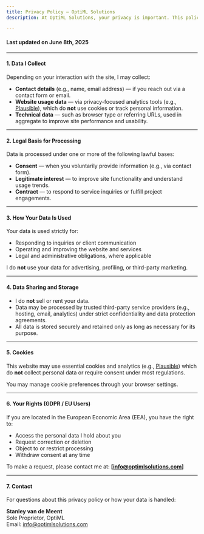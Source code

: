```yaml
---
title: Privacy Policy – OptiML Solutions
description: At OptiML Solutions, your privacy is important. This policy outlines how your personal data is collected, used, and protected when you interact with this website or my services. I operate as a sole proprietorship and act as the sole data controller for the purposes described below.

---
```


#### Last updated on June 8th, 2025
---
#### 1. Data I Collect

Depending on your interaction with the site, I may collect:

- **Contact details** (e.g., name, email address) — if you reach out via a contact form or email.
- **Website usage data** — via privacy-focused analytics tools (e.g., [Plausible](https://plausible.io)), which do **not** use cookies or track personal information.
- **Technical data** — such as browser type or referring URLs, used in aggregate to improve site performance and usability.

---

#### 2. Legal Basis for Processing

Data is processed under one or more of the following lawful bases:

- **Consent** — when you voluntarily provide information (e.g., via contact form).
- **Legitimate interest** — to improve site functionality and understand usage trends.
- **Contract** — to respond to service inquiries or fulfill project engagements.

---

#### 3. How Your Data Is Used

Your data is used strictly for:

- Responding to inquiries or client communication  
- Operating and improving the website and services  
- Legal and administrative obligations, where applicable  

I do **not** use your data for advertising, profiling, or third-party marketing.

---

#### 4. Data Sharing and Storage

- I do **not** sell or rent your data.  
- Data may be processed by trusted third-party service providers (e.g., hosting, email, analytics) under strict confidentiality and data protection agreements.  
- All data is stored securely and retained only as long as necessary for its purpose.

---

#### 5. Cookies

This website may use essential cookies and analytics (e.g., [Plausible](https://plausible.io)) which do **not** collect personal data or require consent under most regulations.

You may manage cookie preferences through your browser settings.

---

#### 6. Your Rights (GDPR / EU Users)

If you are located in the European Economic Area (EEA), you have the right to:

- Access the personal data I hold about you  
- Request correction or deletion  
- Object to or restrict processing  
- Withdraw consent at any time  

To make a request, please contact me at: **[info@optimlsolutions.com]**

---

#### 7. Contact

For questions about this privacy policy or how your data is handled:

**Stanley van de Meent**  
Sole Proprietor, OptiML  
Email: [info@optimlsolutions.com](info@optimlsolutions.com)
